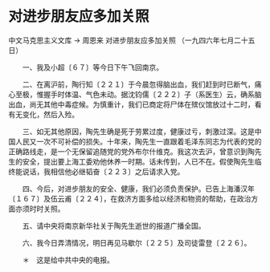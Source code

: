 # 对进步朋友应多加关照

中文马克思主义文库 -> 周恩来
对进步朋友应多加关照
（一九四六年七月二十五日）


　　一、我及小超〔６７〕等今日下午飞回南京。

　　二、在离沪前，陶行知〔２２１〕于今晨忽得脑出血，我们赶到时已断气，痛心至极，惟握手时体温、气色未动。据沈钧儒〔２２２〕子（系医生）云，确系脑出血，尚无其他中毒症候。为慎重计，我们已商定将尸体在殡仪馆放过十二时，看有无变化，然后入殓。

　　三、如无其他原因，陶先生确是死于劳累过度，健康过亏，刺激过深。这是中国人民又一次不可补偿的损失。十年来，陶先生一直跟着毛泽东同志为代表的党的正确路线走，是一个无保留追随党的党外布尔什维克。我这次去沪，曾意识到陶先生的安全，提出要上海工委劝他休养一时期。话未传到，人已不在。假使陶先生临终能说话，我相信他必继韬奋〔２２３〕之后请求入党。

　　四、今后，对进步朋友的安全、健康，我们必须负责保护。已告上海潘汉年〔１６７〕及伍云甫〔２２４〕，在救济方面多给以经济和物资的帮助，在政治方面亦须时时关照。

　　五、请中央将南京新华社关于陶先生逝世的报道广播全国。

　　六、我今日弄清情况，明日再见马歇尔〔２２５〕及司徒雷登〔２２６〕。



　　＊　这是给中共中央的电报。



